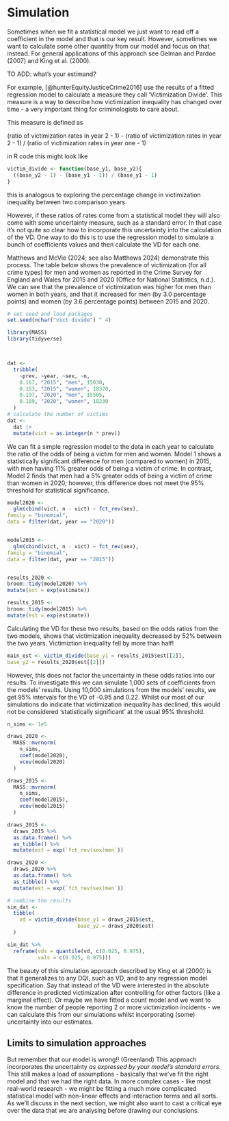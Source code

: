 # Simulation

Sometimes when we fit a statistical model we just want to read off a coefficient in the model and that is our key result. However, sometimes we want to calculate some other quantity from our model and focus on that instead. For general applications of this approach see Gelman and Pardoe (2007) and King et al. (2000).

TO ADD: what's your estimand?


For example, [@hunterEquityJusticeCrime2016] use the results of a fitted regression model to calculate a measure they call 'Victimization Divide'. This measure is a way to describe how victimization inequality has changed over time - a very important thing for criminologists to care about.

This measure is defined as

(ratio of victimization rates in year 2 - 1) - (ratio of victimization rates in year 2 - 1) / (ratio of victimization rates in year one - 1)

in R code this might look like

```r

victim_divide <- function(base_y1, base_y2){
  ((base_y2 - 1) - (base_y1 - 1)) / (base_y1 - 1)
}

```

this is analogous to exploring the percentage change in victimization inequality between two comparison years.

However, if these ratios of rates come from a statistical model they will also come with some uncertainty measure, such as a standard error. In that case it's not quite so clear how to incorporate this uncertainty into the calculation of the VD. One way to do this is to use the regression model to simulate a bunch of coefficients values and then calculate the VD for each one.

Matthews and McVie (2024; see also Matthews 2024) demonstrate this process. The table below shows the prevalence of victimization (for all crime types) for men and women as reported in the Crime Survey for England and Wales for 2015 and 2020 (Office for National Statistics, n.d.). We can see that the prevalence of victimization was higher for men than women in both years, and that it increased for men (by 3.0 percentage points) and women (by 3.6 percentage points) between 2015 and 2020.

```r
# set seed and load packages
set.seed(nchar("vict divide") ^ 4)

library(MASS)
library(tidyverse)



dat <-
  tribble(
    ~prev, ~year, ~sex, ~n,
    0.167, "2015", "men", 15030,
    0.153, "2015", "women", 18320,
    0.197, "2020", "men", 15505,
    0.189, "2020", "women", 18230
  )
# calculate the number of victims
dat <-
  dat |> 
  mutate(vict = as.integer(n * prev))

```


We can fit a simple regression model to the data in each year to calculate the ratio of the odds of being a victim for men and women. Model 1 shows a statistically significant difference for men (compared to women) in 2015, with men having 11% greater odds of being a victim of crime. In contrast, Model 2 finds that men had a 5% greater odds of being a victim of crime than women in 2020; however, this difference does not meet the 95% threshold for statistical significance.

```r

model2020 <- 
  glm(cbind(vict, n - vict) ~ fct_rev(sex),
family = "binomial",
data = filter(dat, year == "2020"))


model2015 <- 
  glm(cbind(vict, n - vict) ~ fct_rev(sex),
family = "binomial",
data = filter(dat, year == "2015"))


results_2020 <-
broom::tidy(model2020) %>%
mutate(est = exp(estimate))

results_2015 <-
broom::tidy(model2015) %>%
mutate(est = exp(estimate))

```

Calculating the VD for these two results, based on the odds ratios from the two models, shows that victimization inequality decreased by 52% between the two years. Victimiztion inequality fell by more than half!

```r

main_est <- victim_divide(base_y1 = results_2015$est[[2]],
base_y2 = results_2020$est[[2]])

```

However, this does not factor the uncertainty in these odds ratios into our results. To investigate this we can simulate 1,000 sets of coefficients from the models' results. Using 10,000 simulations from the models’ results, we get 95% intervals for the VD of -0.95 and 0.22. Whilst our most of our simulations do indicate that victimization inequality has declined, this would not be considered 'statistically significant' at the usual 95% threshold.

```r


n_sims <- 1e5

draws_2020 <-
  MASS::mvrnorm(
    n_sims,
    coef(model2020),
    vcov(model2020)
  )

draws_2015 <-
  MASS::mvrnorm(
    n_sims,
    coef(model2015),
    vcov(model2015)
  )

draws_2015 <-
  draws_2015 %>%
  as.data.frame() %>%
  as_tibble() %>%
  mutate(est = exp(`fct_rev(sex)men`))

draws_2020 <-
  draws_2020 %>%
  as.data.frame() %>%
  as_tibble() %>%
  mutate(est = exp(`fct_rev(sex)men`))

# combine the results
sim_dat <-
  tibble(
    vd = victim_divide(base_y1 = draws_2015$est,
                       base_y2 = draws_2020$est)
  )

sim_dat %>%
  reframe(vds = quantile(vd, c(0.025, 0.975),
          vals = c(0.025, 0.975)))

```

The beauty of this simulation approach described by King et al (2000) is that it generalizes to any DQI, such as VD, and to any regression model specification. Say that instead of the VD were interested in the absolute difference in predicted victimization after controlling for other factors (like a marginal effect). Or maybe we have fitted a count model and we want to know the number of people reporting 2 or more victimization incidents - we can calculate this from our simulations whilst incorporating (some) uncertainty into our estimates.

## Limits to simulation approaches

But remember that our model is wrong!! (Greenland) This approach incorporates the uncertainty *as expressed by your model's standard errors*. This still makes a load of assumptions - basically that we've fit the right model and that we had the right data. In more complex cases - like most real-world research - we might be fitting a much more complicated statistical model with non-linear effects and interaction terms and all sorts. As we'll discuss in the next section, we might also want to cast a critical eye over the data that we are analysing before drawing our conclusions.
